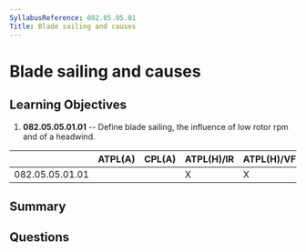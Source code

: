 ```yaml
---
SyllabusReference: 082.05.05.01
Title: Blade sailing and causes
---
```


# Blade sailing and causes

## Learning Objectives

1.  **082.05.05.01.01** -- Define blade sailing, the influence of low rotor rpm
    and of a headwind.

|                 | ATPL(A) | CPL(A) | ATPL(H)/IR | ATPL(H)/VFR | CPL(H) | IR | CBIR(A) |
| --------------- | ------- | ------ | ---------- | ----------- | ------ | -- | ------- |
| 082.05.05.01.01 |         |        | X          | X           | X      |    |         |

## Summary

## Questions
